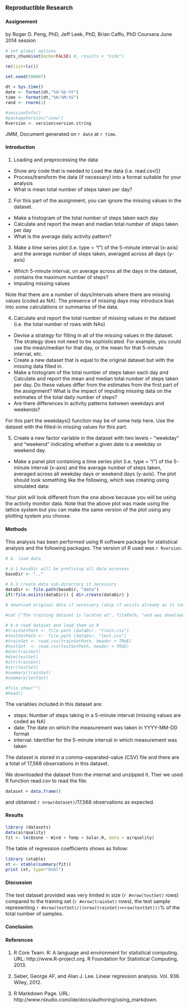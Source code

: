 ### Reproductible Research
#### Assignement
by Roger D. Peng, PhD, Jeff Leek, PhD, Brian Caffo, PhD
Coursera June 2014 session 
  
```r
# set global options
opts_chunk$set(echo=FALSE) #, results = "hide")
```

```r
rm(list=ls())

set.seed(590607)

dt = Sys.time()
date <- format(dt,"%d-%b-%Y")
time <- format(dt,"%H:%M:%S")
rand <- rnorm(1)

#sessionInfo()
#packageVersion("snow")
Rversion <- version$version.string
```

<style>
body {
    font-size: 1.0em;
    font-family: "Arial, Helvetica, sans-serif"";
}
</style>

JMM, Document generated on `r date` at `r time`.

#### Introduction

 1. Loading and preprocessing the data

  - Show any code that is needed to Load the data (i.e. read.csv())
  - Process/transform the data (if necessary) into a format suitable for your analysis
  - What is mean total number of steps taken per day?

 2. For this part of the assignment, you can ignore the missing values in the dataset.

  - Make a histogram of the total number of steps taken each day
  - Calculate and report the mean and median total number of steps taken per day
  - What is the average daily activity pattern?

3. Make a time series plot (i.e. type = "l") of the 5-minute interval (x-axis) and the average number of steps taken, averaged across all days (y-axis)

  - Which 5-minute interval, on average across all the days in the dataset, contains the maximum number of steps?
  - Imputing missing values

Note that there are a number of days/intervals where there are missing values (coded as NA). The presence of missing days may introduce bias into some calculations or summaries of the data.

4. Calculate and report the total number of missing values in the dataset (i.e. the total number of rows with NAs)

  - Devise a strategy for filling in all of the missing values in the dataset. The strategy does not need to be sophisticated. For example, you could use the mean/median for that day, or the mean for that 5-minute interval, etc.
  - Create a new dataset that is equal to the original dataset but with the missing data filled in.
  - Make a histogram of the total number of steps taken each day and Calculate and report the mean and median total number of steps taken per day. Do these values differ from the estimates from the first part of the assignment? What is the impact of imputing missing data on the estimates of the total daily number of steps?
  - Are there differences in activity patterns between weekdays and weekends?

For this part the weekdays() function may be of some help here. Use the dataset with the filled-in missing values for this part.

5. Create a new factor variable in the dataset with two levels -- "weekday" and "weekend" indicating whether a given date is a weekday or weekend day.

  - Make a panel plot containing a time series plot (i.e. type = "l") of the 5-minute interval (x-axis) and the average number of steps taken, averaged across all weekday days or weekend days (y-axis). The plot should look something like the following, which was creating using simulated data:

Your plot will look different from the one above because you will be using the activity monitor data. Note that the above plot was made using the lattice system but you can make the same version of the plot using any plotting system you choose.

#### Methods

This analysis has been performed using R software package for statistical analysis and the following packages.
The version of R used was `r Rversion`.


```r

# b. load data

# b.1 baseDir will be prefixing all data accesses
baseDir <- ".."

# b.2 create data sub-directory if necessary
dataDir <- file.path(baseDir, "data")
if(!file.exists(dataDir)) { dir.create(dataDir) }

# download original data if necessary (skip if exists already as it takes time)

#cat ("The training dataset is located at", filePath, "and was downloaded on downloaded on", DTDownloaded)

# b.4 read dataset and load them in R
#trainSetPath <- file.path (dataDir, "train.csv")
#testSetPath <-  file.path (dataDir, "test.csv")
#trainSet <- read.csv(trainSetPath, header = TRUE) 
#testSet  <- read.csv(testSetPath, header = TRUE)
#dim(trainSet)
#dim(testSet)
#str(trainSet)
#str(testSet)
#summary(trainSet)
#summary(testSet)

#file.show("")
#head()

```

The variables included in this dataset are:

  - steps: Number of steps taking in a 5-minute interval (missing values are coded as NA)
  - date: The date on which the measurement was taken in YYYY-MM-DD format
  - interval: Identifier for the 5-minute interval in which measurement was taken

The dataset is stored in a comma-separated-value (CSV) file and there are a total of 17,568 observations in this dataset.

We downloaded the dataset from the internat and unzipped it. Ther we used R function read.csv to read the file:
```r
dataset = data.frame()
```

and obtained ```r nrow(dataset)```/17,568 observations as expected.

#### Results

```r
library (datasets)
data(airquality)
fit <- lm(Ozone ~ Wind + Temp + Solar.R, data = airquality)
```

The table of regression coefficients shows as follow:
```r
library (xtable)
xt <- xtable(summary(fit))
print (xt, type="html")
```

#### Discussion

The test dataset provided was very limited in size (`r #nrow(testSet)` rows) compared to the training set (`r #nrow(trainSet)` rows), the test sample representing `r #nrow(testSet)/((nrow(trainSet)+nrow(testSet)))`% of the total number of samples.

#### Conclusion

#### References

1. R Core Team. R: A language and environment for statistical computing. URL: http://www.R-project.org. R Foundation for Statistical Computing, 2013.

2. Seber, George AF, and Alan J. Lee. Linear regression analysis. Vol. 936. Wiley, 2012.

3. R Markdown Page. URL: http://www.rstudio.com/ide/docs/authoring/using_markdown. 

